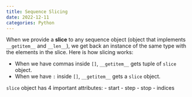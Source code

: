 ```yaml
---
title: Sequence Slicing
date: 2022-12-11
categories: Python
---
```

When we provide a **slice** to any sequence object (object that implements
`__getitem__` and `__len__`), we get back an instance of the same type with the
elements in the slice. Here is how slicing works:

- When we have commas inside `[]`, `__getitem__` gets tuple of `slice`
  object.
- When we have `:` inside `[]`, `__getitem__` gets a `slice` object.

`slice` object has 4 important attributes:
- start
- step
- stop
- indices
